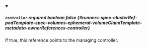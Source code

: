 
<details className="config-field" data-expandable="false" open>
<summary>

##### `controller` <span className="config-field-required" data-required="false">required</span> <span className="config-field-type">boolean</span> <span className="config-field-default">false</span> <span className="config-field-enum"></span> {#runners-spec-clusterRef-podTemplate-spec-volumes-ephemeral-volumeClaimTemplate-metadata-ownerReferences-controller}

If true, this reference points to the managing controller.

</summary>



</details>
